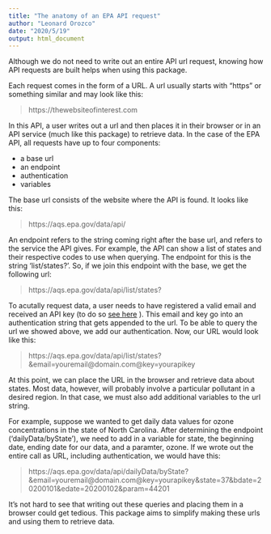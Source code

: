 ```yaml
---
title: "The anatomy of an EPA API request"
author: "Leonard Orozco"
date: "2020/5/19"
output: html_document
---
```


Although we do not need to write out an entire API url request, knowing how API requests are built helps when using this package.

Each request comes in the form of a URL. A url usually starts with "https" or something similar and may 
look like this: 

> https://thewebsiteofinterest.com 


In this API, a user writes out a url and then places it in their browser or in an API service (much like this package) to retrieve data. In the case of the EPA API, all requests have up to four components:

* a base url 
* an endpoint
* authentication
* variables

The base url consists of the website where the API is found.  It looks like this:

> https://aqs.epa.gov/data/api/ 

An endpoint refers to the string coming right after the base url, and refers to the service the API gives. For example, the API can show a list of states and their respective codes to use when querying. The endpoint for this is the string 'list/states?'. So, if we join this endpoint with the base, we get the following 
url:

> https://aqs.epa.gov/data/api/list/states?

To acutally request data, a user needs to have registered a valid email and received an API key (to do so [see here](https://aqs.epa.gov/aqsweb/documents/data_api.html#signup) ). This email and key go into an authentication string that gets appended to the url. To be able to query the url we showed above, we add
our authentication. Now, our URL would look like this: 

> https://aqs.epa.gov/data/api/list/states?&email=youremail@domain.com@key=yourapikey

At this point, we can place the URL in the browser and retrieve data about states. Most data, however,
will probably involve a particular pollutant in a desired region. In that case, we must also add additional variables to the url string. 

For example, suppose we wanted to get daily data values for ozone concentrations in the state of North Carolina. After determining the endpoint ('dailyData/byState'), we need to add in a variable for state, the beginning date, ending date for our data, and a paramter, ozone. If we wrote out the entire call as URL, including authentication, we would have this: 

> https://aqs.epa.gov/data/api/dailyData/byState?&email=youremail@domain.com@key=yourapikey&state=37&bdate=20200101&edate=20200102&param=44201

It's not hard to see that writing out these queries and placing them in a browser could get
tedious. This package aims to simplify making these urls and using them to retrieve data. 

